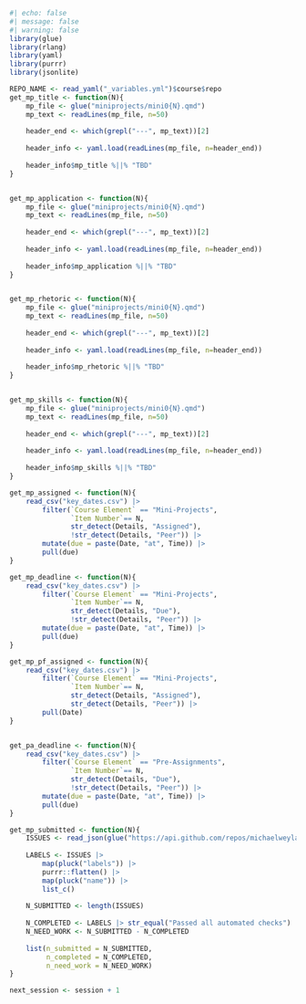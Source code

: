 ```r
#| echo: false
#| message: false
#| warning: false
library(glue)
library(rlang)
library(yaml)
library(purrr)
library(jsonlite)

REPO_NAME <- read_yaml("_variables.yml")$course$repo
get_mp_title <- function(N){
    mp_file <- glue("miniprojects/mini0{N}.qmd")
    mp_text <- readLines(mp_file, n=50)
    
    header_end <- which(grepl("---", mp_text))[2]
    
    header_info <- yaml.load(readLines(mp_file, n=header_end))
    
    header_info$mp_title %||% "TBD"
}


get_mp_application <- function(N){
    mp_file <- glue("miniprojects/mini0{N}.qmd")
    mp_text <- readLines(mp_file, n=50)
    
    header_end <- which(grepl("---", mp_text))[2]
    
    header_info <- yaml.load(readLines(mp_file, n=header_end))
    
    header_info$mp_application %||% "TBD"
}


get_mp_rhetoric <- function(N){
    mp_file <- glue("miniprojects/mini0{N}.qmd")
    mp_text <- readLines(mp_file, n=50)
    
    header_end <- which(grepl("---", mp_text))[2]
    
    header_info <- yaml.load(readLines(mp_file, n=header_end))
    
    header_info$mp_rhetoric %||% "TBD"
}


get_mp_skills <- function(N){
    mp_file <- glue("miniprojects/mini0{N}.qmd")
    mp_text <- readLines(mp_file, n=50)
    
    header_end <- which(grepl("---", mp_text))[2]
    
    header_info <- yaml.load(readLines(mp_file, n=header_end))
    
    header_info$mp_skills %||% "TBD"
}

get_mp_assigned <- function(N){
    read_csv("key_dates.csv") |> 
        filter(`Course Element` == "Mini-Projects", 
               `Item Number`== N, 
               str_detect(Details, "Assigned"), 
               !str_detect(Details, "Peer")) |>
        mutate(due = paste(Date, "at", Time)) |>
        pull(due)
}

get_mp_deadline <- function(N){
    read_csv("key_dates.csv") |> 
        filter(`Course Element` == "Mini-Projects", 
               `Item Number`== N, 
               str_detect(Details, "Due"), 
               !str_detect(Details, "Peer")) |>
        mutate(due = paste(Date, "at", Time)) |>
        pull(due)
}

get_mp_pf_assigned <- function(N){
    read_csv("key_dates.csv") |> 
        filter(`Course Element` == "Mini-Projects", 
               `Item Number`== N, 
               str_detect(Details, "Assigned"), 
               str_detect(Details, "Peer")) |>
        pull(Date)
}


get_pa_deadline <- function(N){
    read_csv("key_dates.csv") |> 
        filter(`Course Element` == "Pre-Assignments", 
               `Item Number`== N, 
               str_detect(Details, "Due"), 
               !str_detect(Details, "Peer")) |>
        mutate(due = paste(Date, "at", Time)) |>
        pull(due)
}

get_mp_submitted <- function(N){
    ISSUES <- read_json(glue("https://api.github.com/repos/michaelweylandt/{REPO_NAME}/issues?labels=MiniProject%20%230{N}&per_page=100&state=open"))
    
    LABELS <- ISSUES |> 
        map(pluck("labels")) |> 
        purrr::flatten() |> 
        map(pluck("name")) |> 
        list_c()
    
    N_SUBMITTED <- length(ISSUES)
    
    N_COMPLETED <- LABELS |> str_equal("Passed all automated checks") |> sum()
    N_NEED_WORK <- N_SUBMITTED - N_COMPLETED
    
    list(n_submitted = N_SUBMITTED, 
         n_completed = N_COMPLETED,
         n_need_work = N_NEED_WORK)
}

next_session <- session + 1
```
